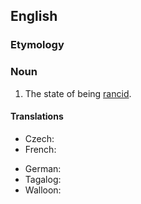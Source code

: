 ==English==

===Etymology===
{{suffix|en|rancid|ity}}

===Noun===
{{en-noun|~|rancidities}}

# The state of being [[rancid]].

====Translations====
{{trans-top|state of being rancid}}
* Czech: {{t+|cs|žluklost|f}}
* French: {{t+|fr|rancidité|f}}
{{trans-mid}}
* German: {{t|de|Ranzigkeit|f}}
* Tagalog: {{t|tl|anta}}
* Walloon: {{t+|wa|rançté|f}}
{{trans-bottom}}